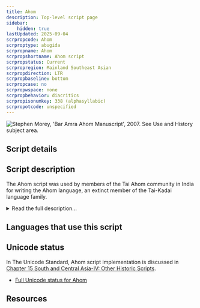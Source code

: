 ```yaml
---
title: Ahom
description: Top-level script page
sidebar:
    hidden: true
lastUpdated: 2025-09-04
scrpropcode: Ahom
scrproptype: abugida
scrpropname: Ahom
scrpropshortname: Ahom script
scrpropstatus: Current
scrpropregion: Mainland Southeast Asian
scrpropdirection: LTR
scrpropbaseline: bottom
scrpropcase: no
scrpropwspace: none
scrpropbehavior: diacritics
scrpropisonumkey: 338 (alphasyllabic)
scrpropotcode: unspecified
---
```



![](../images/ahom-sample.png "Stephen Morey, 'Bar Amra Ahom Manuscript', 2007. See Use and History subject area.")

## Script details

<ScriptDetails />

## Script description

The Ahom script was used by members of the Tai Ahom community in India for writing the Ahom language, an extinct member of the Tai-Kadai language family.

<details>
<summary>Read the full description...</summary>Ahom has been written for at least 500 years, and possibly much longer. The Ahom script is derived from Old Mon, ultimately of Brahmi origin. The Ahom people descended from the Shan ethnic group of Myanmar but migrated to what is now Assam, India, in the 13th century, taking their language, script and cultural traditions with them. There they established the Ahom Kingdom, where Ahom was the official language until the absorption of the region by the British Empire in 1826. After this, the Assamese language and script were promoted and have now almost entirely replaced Ahom. The Ahom language is occasionally used in religious rituals, and there have been some recent revival efforts by the ethnic Ahom community in Assam; however, there were a number of irregularities in the script which have hampered efforts to decipher manuscripts or attain knowledge of the spoken language.

Ahom is an abugida; each consonant letter represents a CV syllable where the vowel is [a] unless indicated otherwise by means of vowel diacritics. Vowel diacritics were written above, below, to the right of, or flanking the preceding consonant. Initial vowels having no preceding consonant were written using a silent 'dummy consonant' letter, to which vowel diacritics could be attached as appropriate.

The script originally contained 19 consonant letters, but during the 18th century a further 5 were added for writing words borrowed from other languages. There are 14 vowel diacritics, two which represent diphthongs and one which represents the sound [am] or [a:m].

Although the Ahom language was tonal, tones were not written, so it is no longer known how many tones were used or how they were arranged. Consonant clusters were often not written in full; rather, only the first element in the cluster was written, and the reader was to supply the missing parts. The initial consonant of a word was often not written if it was the same as the final consonant of the previous word. In a sequence of words beginning with the same letter, the words were contracted so that the initial letter was only written once.

The first Ahom font was created in 1920 for the Ahom-Assamese-English dictionary compiled by Golap Chandra Barua. Although the accuracy of the dictionary itself has been called into question, as Barua's claimed fluency in Ahom was later disproved, the font was used in a number of other influential publications and has since become an authoritative model for letter shapes. The origin of the canonical order according to which the dictionary is organized is not known.
</details>

## Languages that use this script

<WsList script='Ahom' wsMax='5' />

## Unicode status

In The Unicode Standard, Ahom script implementation is discussed in [Chapter 15 South and Central Asia-IV: Other Historic Scripts](http://www.unicode.org/versions/latest/ch15.pdf).

- [Full Unicode status for Ahom](/scrlang/unicode/ahom-unicode)



## Resources

<ScriptResources detailSummary='seemore' />

